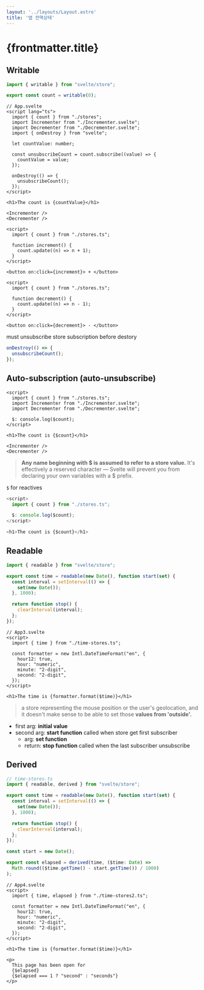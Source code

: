 ```yaml
---
layout: '../layouts/Layout.astro'
title: '앱 전역상태'
---
```



# {frontmatter.title}

## Writable 

<ComponentAndCode>
<App slot='component' client:load />

```ts
import { writable } from "svelte/store";

export const count = writable(0);
```

```svelte
// App.svelte
<script lang="ts">
  import { count } from "./stores";
  import Incrementer from "./Incrementer.svelte";
  import Decrementer from "./Decrementer.svelte";
  import { onDestroy } from "svelte";

  let countValue: number;

  const unsubscribeCount = count.subscribe((value) => {
    countValue = value;
  });

  onDestroy(() => {
    unsubscribeCount();
  });
</script>

<h1>The count is {countValue}</h1>

<Incrementer />
<Decrementer />
```

```svelte
<script>
  import { count } from "./stores.ts";

  function increment() {
    count.update((n) => n + 1);
  }
</script>

<button on:click={increment}> + </button>
```

```svelte
<script>
  import { count } from "./stores.ts";

  function decrement() {
    count.update((n) => n - 1);
  }
</script>

<button on:click={decrement}> - </button>
```
</ComponentAndCode>

must unsubscribe store subscription before destory

```js
onDestroy(() => {
  unsubscribeCount();
});
```

## Auto-subscription (auto-unsubscribe)

<ComponentAndCode>
<App2 slot='component' client:load/>

```svelte
<script>
  import { count } from "./stores.ts";
  import Incrementer from "./Incrementer.svelte";
  import Decrementer from "./Decrementer.svelte";

  $: console.log($count);
</script>

<h1>The count is {$count}</h1>

<Incrementer />
<Decrementer />
```
</ComponentAndCode>

> **Any name beginning with $ is assumed to refer to a store value.** It's effectively a reserved character — Svelte will prevent you from declaring your own variables with a $ prefix.

`$` for reactives

```js
<script>
  import { count } from "./stores.ts";

  $: console.log($count);
</script>

<h1>The count is {$count}</h1>
```

## Readable

<ComponentAndCode>
<App3 slot='component' client:load/>

```ts
import { readable } from "svelte/store";

export const time = readable(new Date(), function start(set) {
  const interval = setInterval(() => {
    set(new Date());
  }, 1000);

  return function stop() {
    clearInterval(interval);
  };
});
```

```svelte
// App3.svelte
<script>
  import { time } from "./time-stores.ts";

  const formatter = new Intl.DateTimeFormat("en", {
    hour12: true,
    hour: "numeric",
    minute: "2-digit",
    second: "2-digit",
  });
</script>

<h1>The time is {formatter.format($time)}</h1>
```
</ComponentAndCode>

> a store representing the mouse position or the user's geolocation, and it doesn't make sense to be able to set those **values from 'outside'.**

- first arg: **initial value**
- second arg: **start function** called when store get first subscriber
    - arg: **set function**
    - return: **stop function** called when the last subscriber unsubscribe


## Derived


<ComponentAndCode>
<App4 slot='component' client:load/>

```ts
// time-stores.ts
import { readable, derived } from "svelte/store";

export const time = readable(new Date(), function start(set) {
  const interval = setInterval(() => {
    set(new Date());
  }, 1000);

  return function stop() {
    clearInterval(interval);
  };
});

const start = new Date();

export const elapsed = derived(time, ($time: Date) =>
  Math.round(($time.getTime() - start.getTime()) / 1000)
);
```

```svelte
// App4.svelte
<script>
  import { time, elapsed } from "./time-stores2.ts";

  const formatter = new Intl.DateTimeFormat("en", {
    hour12: true,
    hour: "numeric",
    minute: "2-digit",
    second: "2-digit",
  });
</script>

<h1>The time is {formatter.format($time)}</h1>

<p>
  This page has been open for
  {$elapsed}
  {$elapsed === 1 ? "second" : "seconds"}
</p>
```
</ComponentAndCode>
